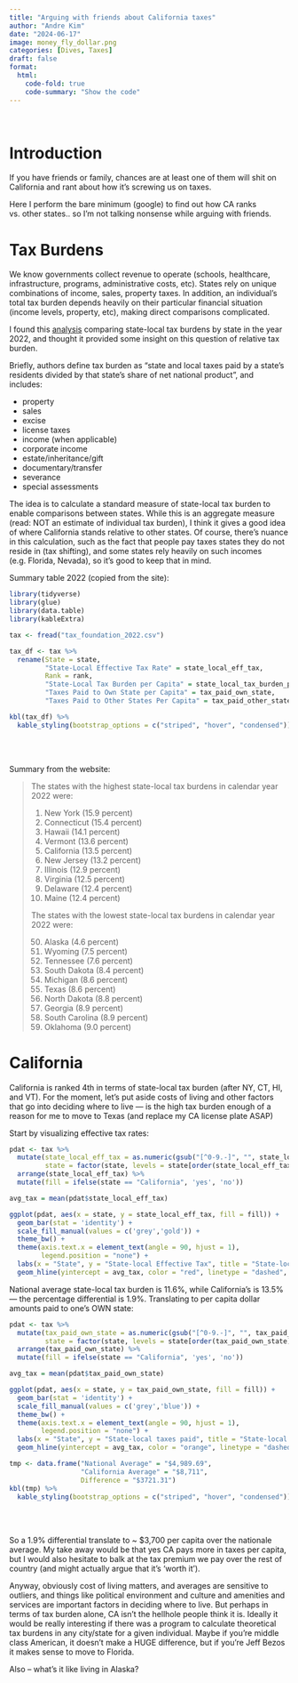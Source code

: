 ```yaml
---
title: "Arguing with friends about California taxes"
author: "Andre Kim"
date: "2024-06-17"
image: money_fly_dollar.png
categories: [Dives, Taxes] 
draft: false
format:
  html:
    code-fold: true
    code-summary: "Show the code"
---
```


<br> 

# Introduction

If you have friends or family, chances are at least one of them will shit on California and rant about how it's screwing us on taxes. 

Here I perform the bare minimum (google) to find out how CA ranks vs. other states..  so I'm not talking nonsense while arguing with friends.   

# Tax Burdens 

We know governments collect revenue to operate (schools, healthcare, infrastructure, programs, administrative costs, etc). States rely on unique combinations of income, sales, property taxes. In addition, an individual's total tax burden depends heavily on their particular financial situation (income levels, property, etc), making direct comparisons complicated. 

I found this [analysis](https://taxfoundation.org/data/all/state/tax-burden-by-state-2022/) comparing state-local tax burdens by state in the year 2022, and thought it provided some insight on this question of relative tax burden. 

Briefly, authors define tax burden as "state and local taxes paid by a state’s residents divided by that state’s share of net national product", and includes:

- property
- sales
- excise
- license taxes
- income (when applicable)
- corporate income
- estate/inheritance/gift
- documentary/transfer
- severance
- special assessments

The idea is to calculate a standard measure of state-local tax burden to enable comparisons between states. While this is an aggregate measure (read: NOT an estimate of individual tax burden), I think it gives a good idea of where California stands relative to other states. Of course, there's nuance in this calculation, such as the fact that people pay taxes states they do not reside in (tax shifting), and some states rely heavily on such incomes (e.g. Florida, Nevada), so it's good to keep that in mind.  

Summary table 2022 (copied from the site): 

```r
library(tidyverse) 
library(glue)
library(data.table)
library(kableExtra)
```


```r
tax <- fread("tax_foundation_2022.csv") 

tax_df <- tax %>%
  rename(State = state, 
         "State-Local Effective Tax Rate" = state_local_eff_tax, 
         Rank = rank, 
         "State-Local Tax Burden per Capita" = state_local_tax_burden_percapita, 
         "Taxes Paid to Own State per Capita" = tax_paid_own_state, 
         "Taxes Paid to Other States Per Capita" = tax_paid_other_states)

kbl(tax_df) %>%
  kable_styling(bootstrap_options = c("striped", "hover", "condensed")) 
```


<br> 
<br>


Summary from the website: 

> The states with the highest state-local tax burdens in calendar year 2022 were:
> 
> 1. New York (15.9 percent)
> 2. Connecticut (15.4 percent)
> 3. Hawaii (14.1 percent)
> 4. Vermont (13.6 percent)
> 5. California (13.5 percent)
> 6. New Jersey (13.2 percent)
> 7. Illinois (12.9 percent)
> 8. Virginia (12.5 percent)
> 9. Delaware (12.4 percent)
> 10. Maine (12.4 percent)
> 
> The states with the lowest state-local tax burdens in calendar year 2022 were:
> 
> 50. Alaska (4.6 percent)
> 49. Wyoming (7.5 percent)
> 48. Tennessee (7.6 percent)
> 47. South Dakota (8.4 percent)
> 46. Michigan (8.6 percent)
> 45. Texas (8.6 percent)
> 44. North Dakota (8.8 percent)
> 43. Georgia (8.9 percent)
> 42. South Carolina (8.9 percent)
> 41. Oklahoma (9.0 percent)

# California

California is ranked 4th in terms of state-local tax burden (after NY, CT, HI, and VT). For the moment, let's put aside costs of living and other factors that go into deciding where to live --- is the high tax burden enough of a reason for me to move to Texas (and replace my CA license plate ASAP)

Start by visualizing effective tax rates:
```r
pdat <- tax %>%
  mutate(state_local_eff_tax = as.numeric(gsub("[^0-9.-]", "", state_local_eff_tax)), 
         state = factor(state, levels = state[order(state_local_eff_tax)])) %>%
  arrange(state_local_eff_tax) %>%
  mutate(fill = ifelse(state == "California", 'yes', 'no'))

avg_tax = mean(pdat$state_local_eff_tax)

ggplot(pdat, aes(x = state, y = state_local_eff_tax, fill = fill)) +
  geom_bar(stat = 'identity') + 
  scale_fill_manual(values = c('grey','gold')) + 
  theme_bw() +
  theme(axis.text.x = element_text(angle = 90, hjust = 1), 
        legend.position = "none") + 
  labs(x = "State", y = "State-local Effective Tax", title = "State-local effective tax rate by state (CA in gold)") + 
  geom_hline(yintercept = avg_tax, color = "red", linetype = "dashed", size = 0.5)
```


National average state-local tax burden is 11.6%, while California's is 13.5% --- the percentage differential is 1.9%. Translating to per capita dollar amounts paid to one's OWN state:

```r
pdat <- tax %>%
  mutate(tax_paid_own_state = as.numeric(gsub("[^0-9.-]", "", tax_paid_own_state)), 
         state = factor(state, levels = state[order(tax_paid_own_state)])) %>%
  arrange(tax_paid_own_state) %>%
  mutate(fill = ifelse(state == "California", 'yes', 'no'))

avg_tax = mean(pdat$tax_paid_own_state)

ggplot(pdat, aes(x = state, y = tax_paid_own_state, fill = fill)) +
  geom_bar(stat = 'identity') + 
  scale_fill_manual(values = c('grey','blue')) + 
  theme_bw() +
  theme(axis.text.x = element_text(angle = 90, hjust = 1), 
        legend.position = "none") + 
  labs(x = "State", y = "State-local taxes paid", title = "State-local taxes paid to own state (CA in gold)") + 
  geom_hline(yintercept = avg_tax, color = "orange", linetype = "dashed", size = 0.5)

```

```r
tmp <- data.frame("National Average" = "$4,989.69", 
                  "California Average" = "$8,711", 
                  Difference = "$3721.31")
kbl(tmp) %>%
  kable_styling(bootstrap_options = c("striped", "hover", "condensed")) 
```

<br>
<br>

So a 1.9% differential translate to ~ $3,700 per capita over the nationale average. My take away would be that yes CA pays more in taxes per capita, but I would also hesitate to balk at the tax premium we pay over the rest of country (and might actually argue that it's 'worth it'). 

Anyway, obviously cost of living matters, and averages are sensitive to outliers, and things like political environment and culture and amenities and services are important factors in deciding where to live. But perhaps in terms of tax burden alone, CA isn't the hellhole people think it is. Ideally it would be really interesting if there was a program to calculate theoretical tax burdens in any city/state for a given individual. Maybe if you're middle class American, it doesn't make a HUGE difference, but if you're Jeff Bezos it makes sense to move to Florida. 

Also -- what's it like living in Alaska? 
